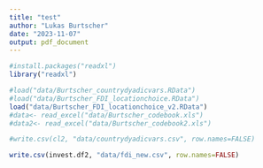 ```yaml
---
title: "test"
author: "Lukas Burtscher"
date: "2023-11-07"
output: pdf_document
---
```


```r
#install.packages("readxl")
library("readxl")

#load("data/Burtscher_countrydyadicvars.RData")
#load("data/Burtscher_FDI_locationchoice.RData")
load("data/Burtscher_FDI_locationchoice_v2.RData")
#data<- read_excel("data/Burtscher_codebook.xls")
#data2<- read_excel("data/Burtscher_codebook2.xls")

#write.csv(cl2, "data/countrydyadicvars.csv", row.names=FALSE)

write.csv(invest.df2, "data/fdi_new.csv", row.names=FALSE)
```